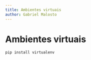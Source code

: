 ```yaml
---
title: Ambientes virtuais
author: Gabriel Malosto
---
```




# Ambientes virtuais

```powershell
pip install virtualenv
```

<Figure
  caption="Instalando o pacote `virtualenv` no PowerShell"
  images={[
    {
      src: installingVenvPowerShell,
      alt: "Terminal com o PowerShell, em que se executa o comando para instalar o pacote `virtualenv`",
    },
  ]}
/>
